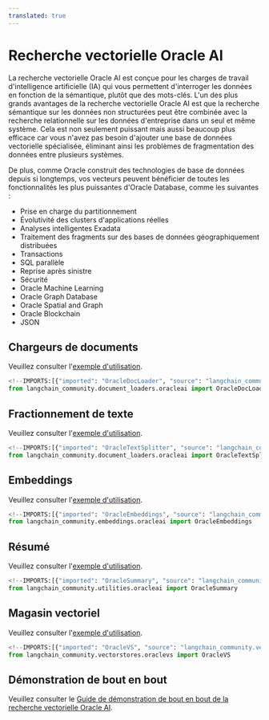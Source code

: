 ```yaml
---
translated: true
---
```


# Recherche vectorielle Oracle AI

La recherche vectorielle Oracle AI est conçue pour les charges de travail d'intelligence artificielle (IA) qui vous permettent d'interroger les données en fonction de la sémantique, plutôt que des mots-clés. L'un des plus grands avantages de la recherche vectorielle Oracle AI est que la recherche sémantique sur les données non structurées peut être combinée avec la recherche relationnelle sur les données d'entreprise dans un seul et même système.
Cela est non seulement puissant mais aussi beaucoup plus efficace car vous n'avez pas besoin d'ajouter une base de données vectorielle spécialisée, éliminant ainsi les problèmes de fragmentation des données entre plusieurs systèmes.

De plus, comme Oracle construit des technologies de base de données depuis si longtemps, vos vecteurs peuvent bénéficier de toutes les fonctionnalités les plus puissantes d'Oracle Database, comme les suivantes :

 * Prise en charge du partitionnement
 * Évolutivité des clusters d'applications réelles
 * Analyses intelligentes Exadata
 * Traitement des fragments sur des bases de données géographiquement distribuées
 * Transactions
 * SQL parallèle
 * Reprise après sinistre
 * Sécurité
 * Oracle Machine Learning
 * Oracle Graph Database
 * Oracle Spatial and Graph
 * Oracle Blockchain
 * JSON

## Chargeurs de documents

Veuillez consulter l'[exemple d'utilisation](/docs/integrations/document_loaders/oracleai).

```python
<!--IMPORTS:[{"imported": "OracleDocLoader", "source": "langchain_community.document_loaders.oracleai", "docs": "https://api.python.langchain.com/en/latest/document_loaders/langchain_community.document_loaders.oracleai.OracleDocLoader.html", "title": "OracleAI Vector Search"}]-->
from langchain_community.document_loaders.oracleai import OracleDocLoader
```

## Fractionnement de texte

Veuillez consulter l'[exemple d'utilisation](/docs/integrations/document_loaders/oracleai).

```python
<!--IMPORTS:[{"imported": "OracleTextSplitter", "source": "langchain_community.document_loaders.oracleai", "docs": "https://api.python.langchain.com/en/latest/document_loaders/langchain_community.document_loaders.oracleai.OracleTextSplitter.html", "title": "OracleAI Vector Search"}]-->
from langchain_community.document_loaders.oracleai import OracleTextSplitter
```

## Embeddings

Veuillez consulter l'[exemple d'utilisation](/docs/integrations/text_embedding/oracleai).

```python
<!--IMPORTS:[{"imported": "OracleEmbeddings", "source": "langchain_community.embeddings.oracleai", "docs": "https://api.python.langchain.com/en/latest/embeddings/langchain_community.embeddings.oracleai.OracleEmbeddings.html", "title": "OracleAI Vector Search"}]-->
from langchain_community.embeddings.oracleai import OracleEmbeddings
```

## Résumé

Veuillez consulter l'[exemple d'utilisation](/docs/integrations/tools/oracleai).

```python
<!--IMPORTS:[{"imported": "OracleSummary", "source": "langchain_community.utilities.oracleai", "docs": "https://api.python.langchain.com/en/latest/utilities/langchain_community.utilities.oracleai.OracleSummary.html", "title": "OracleAI Vector Search"}]-->
from langchain_community.utilities.oracleai import OracleSummary
```

## Magasin vectoriel

Veuillez consulter l'[exemple d'utilisation](/docs/integrations/vectorstores/oracle).

```python
<!--IMPORTS:[{"imported": "OracleVS", "source": "langchain_community.vectorstores.oraclevs", "docs": "https://api.python.langchain.com/en/latest/vectorstores/langchain_community.vectorstores.oraclevs.OracleVS.html", "title": "OracleAI Vector Search"}]-->
from langchain_community.vectorstores.oraclevs import OracleVS
```

## Démonstration de bout en bout

Veuillez consulter le [Guide de démonstration de bout en bout de la recherche vectorielle Oracle AI](https://github.com/langchain-ai/langchain/blob/master/cookbook/oracleai_demo).
